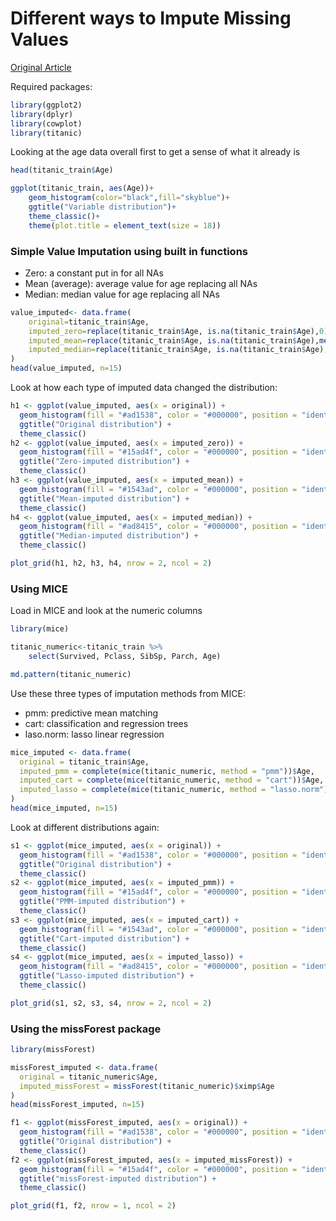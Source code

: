 # Different ways to Impute Missing Values

[Original Article](https://appsilon.com/imputation-in-r/#:~:text=Summary-,Introduction%20to%20Imputation%20in%20R,into%20a%20machine%20learning%20model)


Required packages:
```r
library(ggplot2)
library(dplyr)
library(cowplot)
library(titanic)
```

Looking at the age data overall first to get a sense of what it already is
```r
head(titanic_train$Age)

ggplot(titanic_train, aes(Age))+
    geom_histogram(color="black",fill="skyblue")+
    ggtitle("Variable distribution")+
    theme_classic()+
    theme(plot.title = element_text(size = 18))

```


### Simple Value Imputation using built in functions

- Zero: a constant put in for all NAs
- Mean (average): average value for age replacing all NAs
- Median: median value for age replacing all NAs

```r
value_imputed<- data.frame(
    original=titanic_train$Age,
    imputed_zero=replace(titanic_train$Age, is.na(titanic_train$Age),0),
    imputed_mean=replace(titanic_train$Age, is.na(titanic_train$Age),mean(titanic_train$Age, na.rm = TRUE)),
    imputed_median=replace(titanic_train$Age, is.na(titanic_train$Age),median(titanic_train$Age, na.rm = TRUE))
)
head(value_imputed, n=15)
```

Look at how each type of imputed data changed the distribution:
```r
h1 <- ggplot(value_imputed, aes(x = original)) +
  geom_histogram(fill = "#ad1538", color = "#000000", position = "identity") +
  ggtitle("Original distribution") +
  theme_classic()
h2 <- ggplot(value_imputed, aes(x = imputed_zero)) +
  geom_histogram(fill = "#15ad4f", color = "#000000", position = "identity") +
  ggtitle("Zero-imputed distribution") +
  theme_classic()
h3 <- ggplot(value_imputed, aes(x = imputed_mean)) +
  geom_histogram(fill = "#1543ad", color = "#000000", position = "identity") +
  ggtitle("Mean-imputed distribution") +
  theme_classic()
h4 <- ggplot(value_imputed, aes(x = imputed_median)) +
  geom_histogram(fill = "#ad8415", color = "#000000", position = "identity") +
  ggtitle("Median-imputed distribution") +
  theme_classic()

plot_grid(h1, h2, h3, h4, nrow = 2, ncol = 2)
```

### Using MICE

Load in MICE and look at the numeric columns
```r
library(mice)

titanic_numeric<-titanic_train %>%
    select(Survived, Pclass, SibSp, Parch, Age)

md.pattern(titanic_numeric)
```

Use these three types of imputation methods from MICE:

- pmm: predictive mean matching
- cart: classification and regression trees
- laso.norm: lasso linear regression

```r

mice_imputed <- data.frame(
  original = titanic_train$Age,
  imputed_pmm = complete(mice(titanic_numeric, method = "pmm"))$Age,
  imputed_cart = complete(mice(titanic_numeric, method = "cart"))$Age,
  imputed_lasso = complete(mice(titanic_numeric, method = "lasso.norm"))$Age
)
head(mice_imputed, n=15)
```

Look at different distributions again:

```r
s1 <- ggplot(mice_imputed, aes(x = original)) +
  geom_histogram(fill = "#ad1538", color = "#000000", position = "identity") +
  ggtitle("Original distribution") +
  theme_classic()
s2 <- ggplot(mice_imputed, aes(x = imputed_pmm)) +
  geom_histogram(fill = "#15ad4f", color = "#000000", position = "identity") +
  ggtitle("PMM-imputed distribution") +
  theme_classic()
s3 <- ggplot(mice_imputed, aes(x = imputed_cart)) +
  geom_histogram(fill = "#1543ad", color = "#000000", position = "identity") +
  ggtitle("Cart-imputed distribution") +
  theme_classic()
s4 <- ggplot(mice_imputed, aes(x = imputed_lasso)) +
  geom_histogram(fill = "#ad8415", color = "#000000", position = "identity") +
  ggtitle("Lasso-imputed distribution") +
  theme_classic()

plot_grid(s1, s2, s3, s4, nrow = 2, ncol = 2)
```

### Using the missForest package

```r
library(missForest)

missForest_imputed <- data.frame(
  original = titanic_numeric$Age,
  imputed_missForest = missForest(titanic_numeric)$ximp$Age
)
head(missForest_imputed, n=15)

```

```r

f1 <- ggplot(missForest_imputed, aes(x = original)) +
  geom_histogram(fill = "#ad1538", color = "#000000", position = "identity") +
  ggtitle("Original distribution") +
  theme_classic()
f2 <- ggplot(missForest_imputed, aes(x = imputed_missForest)) +
  geom_histogram(fill = "#15ad4f", color = "#000000", position = "identity") +
  ggtitle("missForest-imputed distribution") +
  theme_classic()

plot_grid(f1, f2, nrow = 1, ncol = 2)
```













